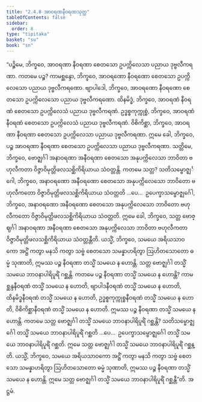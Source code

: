 ```yaml
---
title: "2.4.8 အာဝရဏနီဝရဏသုတ္တ"
tableOfContents: false
sidebar:
  order: 8
type: "tipitaka"
basket: "su"
book: "sn"
---
```



<DynamicBreadcrumb />

<Division number="219" book="sn" e="ch" v="18" p="310">

<Paragraph number="515" book="sn">
“ပဉ္စိမေ, ဘိက္ခဝေ, အာဝရဏာ နီဝရဏာ စေတသော ဥပက္ကိလေသာ ပညာယ ဒုဗ္ဗလီကရဏာ. ကတမေ ပဉ္စ? ကာမစ္ဆန္ဒော, ဘိက္ခဝေ, အာဝရဏော နီဝရဏော စေတသော ဥပက္ကိလေသော ပညာယ ဒုဗ္ဗလီကရဏော. ဗျာပါဒေါ, ဘိက္ခဝေ, အာဝရဏော နီဝရဏော စေတသော ဥပက္ကိလေသော ပညာယ ဒုဗ္ဗလီကရဏော. ထိနမိဒ္ဓံ, ဘိက္ခဝေ, အာဝရဏံ နီဝရဏံ စေတသော ဥပက္ကိလေသံ ပညာယ ဒုဗ္ဗလီကရဏံ. ဥဒ္ဓစ္စကုက္ကုစ္စံ, ဘိက္ခဝေ, အာဝရဏံ နီဝရဏံ စေတသော ဥပက္ကိလေသံ ပညာယ ဒုဗ္ဗလီကရဏံ. ဝိစိကိစ္ဆာ, ဘိက္ခဝေ, အာဝရဏာ နီဝရဏာ စေတသော ဥပက္ကိလေသာ ပညာယ ဒုဗ္ဗလီကရဏာ. ဣမေ ခေါ, ဘိက္ခဝေ, ပဉ္စ အာဝရဏာ နီဝရဏာ စေတသော ဥပက္ကိလေသာ ပညာယ ဒုဗ္ဗလီကရဏာ.
</Paragraph>

<Paragraph number="516" book="sn">
သတ္တိမေ, ဘိက္ခဝေ, ဗောဇ္ဈင်္ဂါ အနာဝရဏာ အနီဝရဏာ စေတသော အနုပက္ကိလေသာ ဘာဝိတာ ဗဟုလီကတာ ဝိဇ္ဇာဝိမုတ္တိဖလသစ္ဆိကိရိယာယ သံဝတ္တန္တိ. ကတမေ သတ္တ? သတိသမ္ဗောဇ္ဈင်္ဂေါ, ဘိက္ခဝေ, အနာဝရဏော အနီဝရဏော စေတသော အနုပက္ကိလေသော ဘာဝိတော ဗဟုလီကတော ဝိဇ္ဇာဝိမုတ္တိဖလသစ္ဆိကိရိယာယ သံဝတ္တတိ …ပေ…  ဥပေက္ခာသမ္ဗောဇ္ဈင်္ဂေါ, ဘိက္ခဝေ, အနာဝရဏော အနီဝရဏော စေတသော အနုပက္ကိလေသော ဘာဝိတော ဗဟုလီကတော ဝိဇ္ဇာဝိမုတ္တိဖလသစ္ဆိကိရိယာယ သံဝတ္တတိ. ဣမေ ခေါ, ဘိက္ခဝေ, သတ္တ ဗောဇ္ဈင်္ဂါ အနာဝရဏာ အနီဝရဏာ စေတသော အနုပက္ကိလေသာ ဘာဝိတာ ဗဟုလီကတာ ဝိဇ္ဇာဝိမုတ္တိဖလသစ္ဆိကိရိယာယ သံဝတ္တန္တီတိ.
</Paragraph>

<Paragraph number="517" book="sn">
ယသ္မိံ, ဘိက္ခဝေ, သမယေ အရိယသာဝကော အဋ္ဌိံ ကတွာ မနသိ ကတွာ သဗ္ဗံ စေတသော သမန္နာဟရိတွာ ဩဟိတသောတော ဓမ္မံ သုဏာတိ, ဣမဿ ပဉ္စ နီဝရဏာ တသ္မိံ သမယေ န ဟောန္တိ. သတ္တ ဗောဇ္ဈင်္ဂါ တသ္မိံ သမယေ ဘာဝနာပါရိပူရိံ ဂစ္ဆန္တိ.
</Paragraph>

<Paragraph number="518" book="sn">
ကတမေ ပဉ္စ နီဝရဏာ တသ္မိံ သမယေ န ဟောန္တိ? ကာမစ္ဆန္ဒနီဝရဏံ တသ္မိံ သမယေ န ဟောတိ, ဗျာပါဒနီဝရဏံ တသ္မိံ သမယေ န ဟောတိ, ထိနမိဒ္ဓနီဝရဏံ တသ္မိံ သမယေ န ဟောတိ, ဥဒ္ဓစ္စကုက္ကုစ္စနီဝရဏံ တသ္မိံ သမယေ န ဟောတိ, ဝိစိကိစ္ဆာနီဝရဏံ တသ္မိံ သမယေ န ဟောတိ. ဣမဿ ပဉ္စ နီဝရဏာ တသ္မိံ သမယေ န ဟောန္တိ.
</Paragraph>

<Paragraph number="519" book="sn">
ကတမေ သတ္တ ဗောဇ္ဈင်္ဂါ တသ္မိံ သမယေ ဘာဝနာပါရိပူရိံ ဂစ္ဆန္တိ? သတိသမ္ဗောဇ္ဈင်္ဂေါ တသ္မိံ သမယေ ဘာဝနာပါရိပူရိံ ဂစ္ဆတိ …ပေ…  ဥပေက္ခာသမ္ဗောဇ္ဈင်္ဂေါ တသ္မိံ သမယေ ဘာဝနာပါရိပူရိံ ဂစ္ဆတိ. ဣမေ သတ္တ ဗောဇ္ဈင်္ဂါ တသ္မိံ သမယေ ဘာဝနာပါရိပူရိံ ဂစ္ဆန္တိ. ယသ္မိံ, ဘိက္ခဝေ, သမယေ အရိယသာဝကော အဋ္ဌိံ ကတွာ မနသိ ကတွာ သဗ္ဗံ စေတသော သမန္နာဟရိတွာ ဩဟိတသောတော ဓမ္မံ သုဏာတိ, ဣမဿ ပဉ္စ နီဝရဏာ တသ္မိံ သမယေ န ဟောန္တိ. ဣမေ သတ္တ ဗောဇ္ဈင်္ဂါ တသ္မိံ သမယေ ဘာဝနာပါရိပူရိံ ဂစ္ဆန္တီ”တိ.

</Paragraph>
</Division>

<Paragraph number="520" type="center" book="sn">
အဋ္ဌမံ.
</Paragraph>